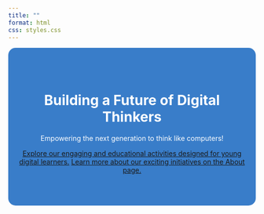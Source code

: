```yaml
---
title: ""
format: html
css: styles.css
---
```


<div class="hero-section" style="background-color: #397dc9; color: white; text-align: center; padding: 50px 20px; border-radius: 15px;">
  <h1>Building a Future of Digital Thinkers</h1>
  <p>Empowering the next generation to think like computers!</p>
  <a href="activities/index.qmd" class="button">Explore our engaging and educational activities designed for young digital learners.</a>
  <a href="about/index.qmd" class="button">Learn more about our exciting initiatives on the About page.</a>
</div>


